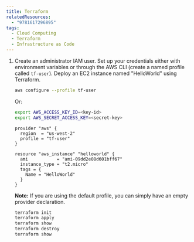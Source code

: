 ```yaml
---
title: Terraform
relatedResources:
  - "9781617296895"
tags:
  - Cloud Computing
  - Terraform
  - Infrastructure as Code
---
```


1. Create an administrator IAM user. Set up your credentials either with environment variables or through the AWS CLI (create a named profile called `tf-user`). Deploy an EC2 instance named "HelloWorld" using Terraform.

   <Solution>

   ```sh
   aws configure --profile tf-user
   ```

   Or:

   ```sh
   export AWS_ACCESS_KEY_ID=<key-id>
   export AWS_SECRET_ACCESS_KEY=<secret-key>
   ```

   ```hcl fp=main.tf nu
   provider "aws" {
     region  = "us-west-2"
     profile = "tf-user"
   }

   resource "aws_instance" "helloworld" {
     ami           = "ami-09dd2e08d601bff67"
     instance_type = "t2.micro"
     tags = {
       Name = "HelloWorld"
     }
   }
   ```

   **Note:** If you are using the default profile, you can simply have an empty provider
   declaration.

   ```sh
   terraform init
   terraform apply
   terraform show
   terraform destroy
   terraform show
   ```

   </Solution>

